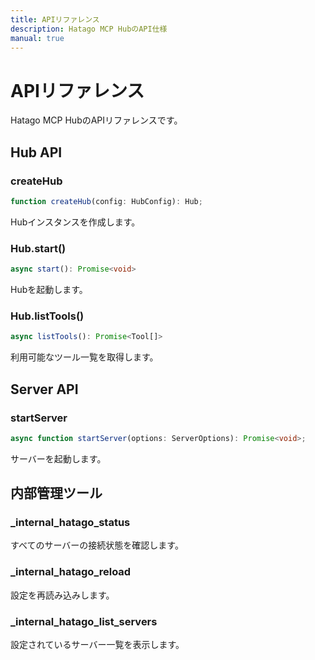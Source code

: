 ```yaml
---
title: APIリファレンス
description: Hatago MCP HubのAPI仕様
manual: true
---
```


# APIリファレンス

Hatago MCP HubのAPIリファレンスです。

## Hub API

### createHub

```typescript
function createHub(config: HubConfig): Hub;
```

Hubインスタンスを作成します。

### Hub.start()

```typescript
async start(): Promise<void>
```

Hubを起動します。

### Hub.listTools()

```typescript
async listTools(): Promise<Tool[]>
```

利用可能なツール一覧を取得します。

## Server API

### startServer

```typescript
async function startServer(options: ServerOptions): Promise<void>;
```

サーバーを起動します。

## 内部管理ツール

### \_internal_hatago_status

すべてのサーバーの接続状態を確認します。

### \_internal_hatago_reload

設定を再読み込みします。

### \_internal_hatago_list_servers

設定されているサーバー一覧を表示します。
